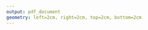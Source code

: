 ```yaml
---
output: pdf_document
geometry: left=2cm, right=2cm, top=2cm, bottom=2cm
---
```


\linespread{1}\selectfont

\begin{centering}
\normalsize
HOCHSCHULE RHEIN-WAAL \\
RHINE-WAAL UNIVERSITY OF APPLIED  SCIENCES\\
FACULTY OF SOCIETY AND ECONOMICS


\vspace{3 cm}
MAIN TITLE \\ SUBTITLE\\
\vspace{1.5 cm}


A thesis Submitted in \\
Partial Fulfilment of the\\
Requirements of the Degree of \\
\vspace{0.5 cm}

Master of Arts \\  in\\ Sustainable Development Management\\
\vspace{0.5 cm}





\vspace{3 cm}

by\\
Your name\\
Your immatriculationnumber

\vspace{3 cm}
Supervised by:\\
Your supervisor 


\vspace{1 cm}


Submission Date:\\
YYYY-MM-DD

 

\end{centering}

